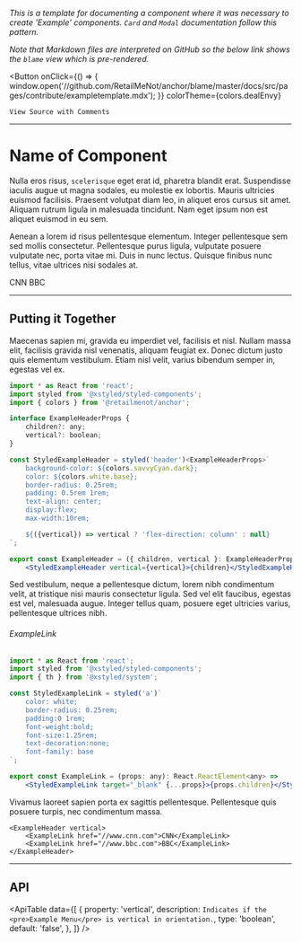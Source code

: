 
*This is a template for documenting a component where it was necessary to create 'Example'
components. <Link to="/components/card/">`Card`</Link> and <Link to="/components/card/">`Modal`</Link> documentation
follow this pattern.*

*Note that Markdown files are interpreted on GitHub so the below link shows the `blame` view which is
pre-rendered.*

<Button
    onClick={() => {
        window.open('//github.com/RetailMeNot/anchor/blame/master/docs/src/pages/contribute/exampletemplate.mdx');
    }}
    colorTheme={colors.dealEnvy}
>
    View Source with Comments
</Button>

---

# Name of Component

<!--
This component pulls the description of a page/component from the 'sections' object located in
the '/docs/src/components/Utils' folder.
-->
<ComponentInfo title="ComponentInfo" />

<!--
The template assumes your example needed the creation of other components in order to effectively
document them. In those instances, example components should be placed in '/docs/src/components'.

Linking to other pages within the doc site should use the 'Link' component from 'gatsby'. Links to
external sites should use the standard 'a' tag.
-->
Nulla eros risus, `scelerisque` eget erat id, pharetra blandit erat. Suspendisse iaculis augue ut
magna sodales, eu molestie ex lobortis. Mauris ultricies euismod facilisis. Praesent volutpat diam
leo, in aliquet eros cursus sit amet. Aliquam rutrum ligula in malesuada tincidunt. Nam eget ipsum
non est aliquet euismod in eu sem.

Aenean a lorem id risus pellentesque elementum. Integer
pellentesque sem sed mollis consectetur. Pellentesque purus ligula, vulputate posuere vulputate nec,
porta vitae mi. Duis in nunc lectus. Quisque finibus nunc tellus, vitae ultrices nisi sodales at.

<!--
Because this site uses MDX (https://mdxjs.com/), any component can be imported and used in a
`.mdx` file along with markdown.
-->
<ExampleHeader vertical>
    <ExampleLink href="//www.cnn.com">CNN</ExampleLink>
    <ExampleLink href="//www.bbc.com">BBC</ExampleLink>
</ExampleHeader>

---

<!--
This title must appear here.
-->
## Putting it Together

<!--
Explain the steps that need to be taken to construct the component, and provide the code for the
components that were created using a code block. Documentation on how to use the code block is
available in '/docs/src/components/CodePreview/CodePreview.component.tsx'.
-->
Maecenas sapien mi, gravida eu imperdiet vel, facilisis et nisl. Nullam massa elit, facilisis
gravida nisl venenatis, aliquam feugiat ex. Donec dictum justo quis elementum vestibulum. Etiam nisl
velit, varius bibendum semper in, egestas vel ex.

```jsx
import * as React from 'react';
import styled from '@xstyled/styled-components';
import { colors } from '@retailmenot/anchor';

interface ExampleHeaderProps {
    children?: any;
    vertical?: boolean;
}

const StyledExampleHeader = styled('header')<ExampleHeaderProps>`
    background-color: ${colors.savvyCyan.dark};
    color: ${colors.white.base};
    border-radius: 0.25rem;
    padding: 0.5rem 1rem;
    text-align: center;
    display:flex;
    max-width:10rem;

    ${({vertical}) => vertical ? 'flex-direction: column' : null}
`;

export const ExampleHeader = ({ children, vertical }: ExampleHeaderProps): React.ReactElement<any> =>
    <StyledExampleHeader vertical={vertical}>{children}</StyledExampleHeader>;
```

<!--
If there are more than 1 example components built, continue explaining the steps and what each of
them are for. Always make sure there is a title for the code block like below.
-->
Sed vestibulum, neque a pellentesque dictum, lorem nibh condimentum velit, at tristique nisi mauris
consectetur ligula. Sed vel elit faucibus, egestas est vel, malesuada augue. Integer tellus quam,
posuere eget ultricies varius, pellentesque ultrices nibh.

###### ExampleLink
```jsx hideTitle
import * as React from 'react';
import styled from '@xstyled/styled-components';
import { th } from '@xstyled/system';

const StyledExampleLink = styled('a')`
    color: white;
    border-radius: 0.25rem;
    padding:0 1rem;
    font-weight:bold;
    font-size:1.25rem;
    text-decoration:none;
    font-family: base
`;

export const ExampleLink = (props: any): React.ReactElement<any> =>
    <StyledExampleLink target="_blank" {...props}>{props.children}</StyledExampleLink>;
```

<!--
Finally, use the live code editor to actually pull together the final example.  The example
components will have to be imported and then added to the 'CodePreview' component. To do this,
search the file for '// EXAMPLE COMPONENTS <-' to see where the components should be both imported
and then added.
-->
Vivamus laoreet sapien porta ex sagittis pellentesque. Pellentesque quis posuere turpis, nec
condimentum massa.

```tsx live
<ExampleHeader vertical>
    <ExampleLink href="//www.cnn.com">CNN</ExampleLink>
    <ExampleLink href="//www.bbc.com">BBC</ExampleLink>
</ExampleHeader>
```

---

## API

<!--
    The 'ApiTable' component accepts an array of objects and uses them to draw the API. For more
    information on its use, refer to '/src/docs/components/Utils/ApiTable.component.tsx'.
-->
<ApiTable data={[
    {
        property: 'vertical',
        description: `Indicates if the <pre>Example Menu</pre> is vertical in orientation.`,
        type: 'boolean',
        default: 'false',
    },
]} />